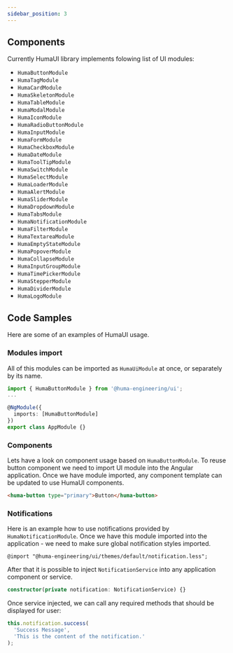 ```yaml
---
sidebar_position: 3
---
```


## Components

Currently HumaUI library implements folowing list of UI modules:
- `HumaButtonModule`
- `HumaTagModule`
- `HumaCardModule`
- `HumaSkeletonModule`
- `HumaTableModule`
- `HumaModalModule`
- `HumaIconModule`
- `HumaRadioButtonModule`
- `HumaInputModule`
- `HumaFormModule`
- `HumaCheckboxModule`
- `HumaDateModule`
- `HumaToolTipModule`
- `HumaSwitchModule`
- `HumaSelectModule`
- `HumaLoaderModule`
- `HumaAlertModule`
- `HumaSliderModule`
- `HumaDropdownModule`
- `HumaTabsModule`
- `HumaNotificationModule`
- `HumaFilterModule`
- `HumaTextareaModule`
- `HumaEmptyStateModule`
- `HumaPopoverModule`
- `HumaCollapseModule`
- `HumaInputGroupModule`
- `HumaTimePickerModule`
- `HumaStepperModule`
- `HumaDividerModule`
- `HumaLogoModule`

## Code Samples

Here are some of an examples of HumaUI usage.

### Modules import 

All of this modules can be imported as `HumaUiModule` at once, or separately by its name.

```typescript
import { HumaButtonModule } from '@huma-engineering/ui';
...

@NgModule({
  imports: [HumaButtonModule]
})
export class AppModule {}
```

### Components

Lets have a look on component usage based on `HumaButtonModule`. To reuse button component we need to import UI module into the Angular application.
Once we have module imported, any component template can be updated to use HumaUI components. 

```html
<huma-button type="primary">Button</huma-button>
```

### Notifications

Here is an example how to use notifications provided by `HumaNotificationModule`. Once we have this module imported into the application - we need to make sure
global notification styles imported. 

```less
@import "@huma-engineering/ui/themes/default/notification.less";
```

After that it is possible to inject `NotificationService` into any application component or service.

```typescript
constructor(private notification: NotificationService) {}
```

Once service injected, we can call any required methods that should be displayed for user:

```typescript
this.notification.success(
  'Success Message',
  'This is the content of the notification.'
);
```